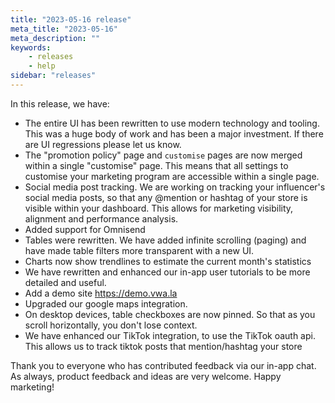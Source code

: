 ```yaml
---
title: "2023-05-16 release"
meta_title: "2023-05-16"
meta_description: ""
keywords:
    - releases
    - help
sidebar: "releases"
---
```


In this release, we have:

* The entire UI has been rewritten to use modern technology and tooling. This was a huge body of work and has been a major investment. If there are UI regressions please let us know.
* The "promotion policy" page and `customise` pages are now merged within a single "customise" page. This means that all settings to customise your marketing program are accessible within a single page.
* Social media post tracking. We are working on tracking your influencer's social media posts, so that any @mention or hashtag of your store is visible within your dashboard. This allows for marketing visibility, alignment and performance analysis.
* Added support for Omnisend
* Tables were rewritten. We have added infinite scrolling (paging) and have made table filters more transparent with a new UI.
* Charts now show trendlines to estimate the current month's statistics
* We have rewritten and enhanced our in-app user tutorials to be more detailed and useful.
* Add a demo site https://demo.vwa.la
* Upgraded our google maps integration.
* On desktop devices, table checkboxes are now pinned. So that as you scroll horizontally, you don't lose context.
* We have enhanced our TikTok integration, to use the TikTok oauth api. This allows us to track tiktok posts that mention/hashtag your store

Thank you to everyone who has contributed feedback via our in-app chat. As always, product feedback and ideas are very welcome. Happy marketing!

